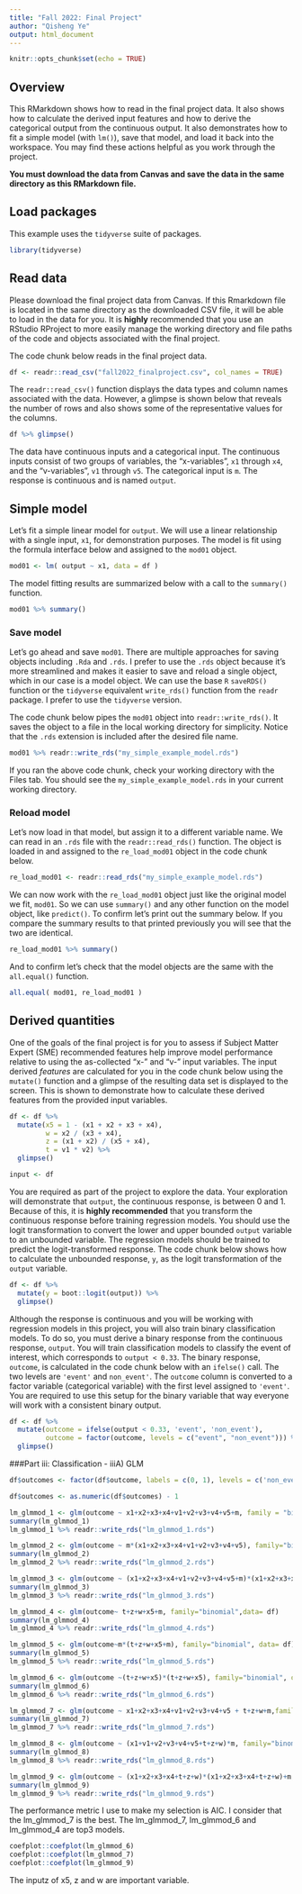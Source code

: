```yaml
---
title: "Fall 2022: Final Project"
author: "Qisheng Ye"
output: html_document
---
```


```r
knitr::opts_chunk$set(echo = TRUE)
```

## Overview

This RMarkdown shows how to read in the final project data. It also shows how to calculate the derived input features and how to derive the categorical output from the continuous output. It also demonstrates how to fit a simple model (with `lm()`), save that model, and load it back into the workspace. You may find these actions helpful as you work through the project.  

**You must download the data from Canvas and save the data in the same directory as this RMarkdown file.**  

## Load packages

This example uses the `tidyverse` suite of packages.  

```r
library(tidyverse)
```

## Read data

Please download the final project data from Canvas. If this Rmarkdown file is located in the same directory as the downloaded CSV file, it will be able to load in the data for you. It is **highly** recommended that you use an RStudio RProject to more easily manage the working directory and file paths of the code and objects associated with the final project.  

The code chunk below reads in the final project data.  

```r
df <- readr::read_csv("fall2022_finalproject.csv", col_names = TRUE)
```

The `readr::read_csv()` function displays the data types and column names associated with the data. However, a glimpse is shown below that reveals the number of rows and also shows some of the representative values for the columns.  

```r
df %>% glimpse()
```

The data have continuous inputs and a categorical input. The continuous inputs consist of two groups of variables, the "x-variables", `x1` through `x4`, and the "v-variables", `v1` through `v5`. The categorical input is `m`. The response is continuous and is named `output`.  


## Simple model

Let's fit a simple linear model for `output`. We will use a linear relationship with a single input, `x1`, for demonstration purposes. The model is fit using the formula interface below and assigned to the `mod01` object.  

```r
mod01 <- lm( output ~ x1, data = df )
```


The model fitting results are summarized below with a call to the `summary()` function.  

```r
mod01 %>% summary()
```

### Save model

Let’s go ahead and save `mod01`. There are multiple approaches for saving objects including `.Rda` and `.rds`. I prefer to use the `.rds` object because it’s more streamlined and makes it easier to save and reload a single object, which in our case is a model object. We can use the base `R` `saveRDS()` function or the `tidyverse` equivalent `write_rds()` function from the `readr` package. I prefer to use the `tidyverse` version.

The code chunk below pipes the `mod01` object into `readr::write_rds()`. It saves the object to a file in the local working directory for simplicity. Notice that the `.rds` extension is included after the desired file name.  

```r
mod01 %>% readr::write_rds("my_simple_example_model.rds")
```

If you ran the above code chunk, check your working directory with the Files tab. You should see the `my_simple_example_model.rds` in your current working directory.

### Reload model

Let’s now load in that model, but assign it to a different variable name. We can read in an `.rds` file with the `readr::read_rds()` function. The object is loaded in and assigned to the `re_load_mod01` object in the code chunk below.  

```r
re_load_mod01 <- readr::read_rds("my_simple_example_model.rds")
```


We can now work with the `re_load_mod01` object just like the original model we fit, `mod01`. So we can use `summary()` and any other function on the model object, like `predict()`. To confirm let’s print out the summary below. If you compare the summary results to that printed previously you will see that the two are identical.  

```r
re_load_mod01 %>% summary()
```

And to confirm let's check that the model objects are the same with the `all.equal()` function.  

```r
all.equal( mod01, re_load_mod01 )
```

## Derived quantities

One of the goals of the final project is for you to assess if Subject Matter Expert (SME) recommended features help improve model performance relative to using the as-collected "x-" and "v-" input variables. The input derived *features* are calculated for you in the code chunk below using the `mutate()` function and a glimpse of the resulting data set is displayed to the screen. This is shown to demonstrate how to calculate these derived features from the provided input variables.  

```r
df <- df %>% 
  mutate(x5 = 1 - (x1 + x2 + x3 + x4),
         w = x2 / (x3 + x4),
         z = (x1 + x2) / (x5 + x4),
         t = v1 * v2) %>% 
  glimpse()

input <- df
```


You are required as part of the project to explore the data. Your exploration will demonstrate that `output`, the continuous response, is between 0 and 1. Because of this, it is **highly recommended** that you transform the continuous response before training regression models. You should use the logit transformation to convert the lower and upper bounded `output` variable to an unbounded variable. The regression models should be trained to predict the logit-transformed response. The code chunk below shows how to calculate the unbounded response, `y`, as the logit transformation of the `output` variable.  

```r
df <- df %>% 
  mutate(y = boot::logit(output)) %>% 
  glimpse()
```



Although the response is continuous and you will be working with regression models in this project, you will also train binary classification models. To do so, you must derive a binary response from the continuous response, `output`. You will train classification models to classify the event of interest, which corresponds to `output < 0.33`. The binary response, `outcome`, is calculated in the code chunk below with an `ifelse()` call. The two levels are `'event'` and `non_event'`. The `outcome` column is converted to a factor variable (categorical variable) with the first level assigned to `'event'`. You are required to use this setup for the binary variable that way everyone will work with a consistent binary output.  

```r
df <- df %>% 
  mutate(outcome = ifelse(output < 0.33, 'event', 'non_event'),
         outcome = factor(outcome, levels = c("event", "non_event"))) %>% 
  glimpse()
```


###Part iii: Classification - iiiA) GLM

```r
df$outcomes <- factor(df$outcome, labels = c(0, 1), levels = c('non_event', 'event'))

df$outcomes <- as.numeric(df$outcomes) - 1
```


```r
lm_glmmod_1 <- glm(outcome ~ x1+x2+x3+x4+v1+v2+v3+v4+v5+m, family = "binomial", data= df)
summary(lm_glmmod_1)
lm_glmmod_1 %>% readr::write_rds("lm_glmmod_1.rds")
```

```r
lm_glmmod_2 <- glm(outcome ~ m*(x1+x2+x3+x4+v1+v2+v3+v4+v5), family="binomial" ,data= df)
summary(lm_glmmod_2)
lm_glmmod_2 %>% readr::write_rds("lm_glmmod_2.rds")
```

```r
lm_glmmod_3 <- glm(outcome ~ (x1+x2+x3+x4+v1+v2+v3+v4+v5+m)*(x1+x2+x3+x4+v1+v2+v3+v4+v5+m), family="binomial", data = df)
summary(lm_glmmod_3)
lm_glmmod_3 %>% readr::write_rds("lm_glmmod_3.rds")
```
```r
lm_glmmod_4 <- glm(outcome~ t+z+w+x5+m, family="binomial",data= df)
summary(lm_glmmod_4)
lm_glmmod_4 %>% readr::write_rds("lm_glmmod_4.rds")
```

```r
lm_glmmod_5 <- glm(outcome~m*(t+z+w+x5+m), family="binomial", data= df)
summary(lm_glmmod_5)
lm_glmmod_5 %>% readr::write_rds("lm_glmmod_5.rds")
```

```r
lm_glmmod_6 <- glm(outcome ~(t+z+w+x5)*(t+z+w+x5), family="binomial", data= df )
summary(lm_glmmod_6)
lm_glmmod_6 %>% readr::write_rds("lm_glmmod_6.rds")
```

```r
lm_glmmod_7 <- glm(outcome ~ x1+x2+x3+x4+v1+v2+v3+v4+v5 + t+z+w+m,family="binomial", data = df)
summary(lm_glmmod_7)
lm_glmmod_7 %>% readr::write_rds("lm_glmmod_7.rds")
```

```r
lm_glmmod_8 <- glm(outcome ~ (x1+v1+v2+v3+v4+v5+t+z+w)*m, family="binomial", data = df )
summary(lm_glmmod_8)
lm_glmmod_8 %>% readr::write_rds("lm_glmmod_8.rds")
```
```r
lm_glmmod_9 <- glm(outcome ~ (x1+x2+x3+x4+t+z+w)*(x1+x2+x3+x4+t+z+w)+m, family="binomial", data = df )
summary(lm_glmmod_9)
lm_glmmod_9 %>% readr::write_rds("lm_glmmod_9.rds")
```
The performance metric I use to make my selection is AIC.
I consider that the lm_glmmod_7 is the best. The lm_glmmod_7, lm_glmmod_6 and lm_glmmod_4 are top3 models.

```r
coefplot::coefplot(lm_glmmod_6)
coefplot::coefplot(lm_glmmod_7)
coefplot::coefplot(lm_glmmod_9)
```
The inputz of x5, z and w are important variable.